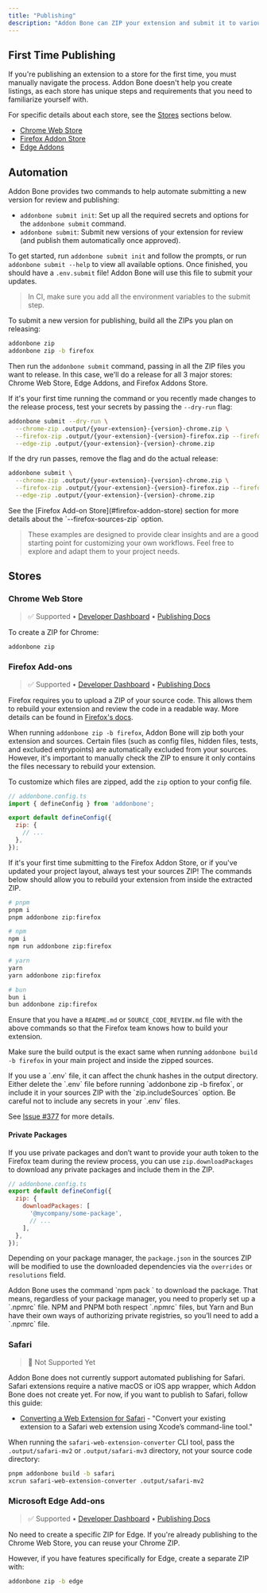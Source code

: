 ```yaml
---
title: "Publishing"
description: "Addon Bone can ZIP your extension and submit it to various stores for review or for self-hosting."
---
```


## First Time Publishing

If you're publishing an extension to a store for the first time, you must manually navigate the process. Addon Bone doesn't help you create listings, as each store has unique steps and requirements that you need to familiarize yourself with.

For specific details about each store, see the [Stores](#stores) sections below.

- [Chrome Web Store](#chrome-web-store)
- [Firefox Addon Store](#firefox-addon-store)
- [Edge Addons](#edge-addons)

## Automation

Addon Bone provides two commands to help automate submitting a new version for review and publishing:

- `addonbone submit init`: Set up all the required secrets and options for the `addonbone submit` command.
- `addonbone submit`: Submit new versions of your extension for review (and publish them automatically once approved).

To get started, run `addonbone submit init` and follow the prompts, or run `addonbone submit --help` to view all available options. Once finished, you should have a `.env.submit` file\! Addon Bone will use this file to submit your updates.

> In CI, make sure you add all the environment variables to the submit step.

To submit a new version for publishing, build all the ZIPs you plan on releasing:

```bash
addonbone zip
addonbone zip -b firefox
```

Then run the `addonbone submit` command, passing in all the ZIP files you want to release. In this case, we'll do a release for all 3 major stores: Chrome Web Store, Edge Addons, and Firefox Addons Store.

If it's your first time running the command or you recently made changes to the release process, test your secrets by passing the `--dry-run` flag:

```bash
addonbone submit --dry-run \
  --chrome-zip .output/{your-extension}-{version}-chrome.zip \
  --firefox-zip .output/{your-extension}-{version}-firefox.zip --firefox-sources-zip .output/{your-extension}-{version}-sources.zip \
  --edge-zip .output/{your-extension}-{version}-chrome.zip
```

If the dry run passes, remove the flag and do the actual release:

```bash
addonbone submit \
  --chrome-zip .output/{your-extension}-{version}-chrome.zip \
  --firefox-zip .output/{your-extension}-{version}-firefox.zip --firefox-sources-zip .output/{your-extension}-{version}-sources.zip \
  --edge-zip .output/{your-extension}-{version}-chrome.zip
```

<Warning>
  See the [Firefox Add-on Store](#firefox-addon-store) section for more details about the `--firefox-sources-zip` option.
</Warning>

> These examples are designed to provide clear insights and are a good starting point for customizing your own workflows. Feel free to explore and adapt them to your project needs.

## Stores

### Chrome Web Store

> ✅ Supported • [Developer Dashboard](https://chrome.google.com/webstore/developer/dashboard) • [Publishing Docs](https://developer.chrome.com/docs/webstore/publish/)

To create a ZIP for Chrome:

```bash
addonbone zip
```

### Firefox Add-ons

> ✅ Supported • [Developer Dashboard](https://addons.mozilla.org/developers/) • [Publishing Docs](https://extensionworkshop.com/documentation/publish/submitting-an-add-on/)

Firefox requires you to upload a ZIP of your source code. This allows them to rebuild your extension and review the code in a readable way. More details can be found in [Firefox's docs](https://extensionworkshop.com/documentation/publish/source-code-submission/).

When running `addonbone zip -b firefox`, Addon Bone will zip both your extension and sources. Certain files (such as config files, hidden files, tests, and excluded entrypoints) are automatically excluded from your sources. However, it's important to manually check the ZIP to ensure it only contains the files necessary to rebuild your extension.

To customize which files are zipped, add the `zip` option to your config file.

```javascript
// addonbone.config.ts
import { defineConfig } from 'addonbone';

export default defineConfig({
  zip: {
    // ...
  },
});
```

If it's your first time submitting to the Firefox Addon Store, or if you've updated your project layout, always test your sources ZIP\! The commands below should allow you to rebuild your extension from inside the extracted ZIP.

```bash
# pnpm
pnpm i
pnpm addonbone zip:firefox

# npm
npm i
npm run addonbone zip:firefox

# yarn
yarn
yarn addonbone zip:firefox

# bun
bun i
bun addonbone zip:firefox
```

Ensure that you have a `README.md` or `SOURCE_CODE_REVIEW.md` file with the above commands so that the Firefox team knows how to build your extension.

Make sure the build output is the exact same when running `addonbone build -b firefox` in your main project and inside the zipped sources.

<Warning>
  If you use a `.env` file, it can affect the chunk hashes in the output directory. Either delete the `.env` file before running `addonbone zip -b firefox`, or include it in your sources ZIP with the `zip.includeSources` option. Be careful not to include any secrets in your `.env` files.
</Warning>

See [Issue #377](https://github.com/addonbone/addonbone/issues/377) for more details. 

#### Private Packages

If you use private packages and don’t want to provide your auth token to the Firefox team during the review process, you can use `zip.downloadPackages` to download any private packages and include them in the ZIP.

```javascript
// addonbone.config.ts
export default defineConfig({
  zip: {
    downloadPackages: [
      '@mycompany/some-package',
      // ...
    ],
  },
});
```

Depending on your package manager, the `package.json` in the sources ZIP will be modified to use the downloaded dependencies via the `overrides` or `resolutions` field.

<Warning>
  Addon Bone uses the command `npm pack <package-name>` to download the package. That means, regardless of your package manager, you need to properly set up a `.npmrc` file. NPM and PNPM both respect `.npmrc` files, but Yarn and Bun have their own ways of authorizing private registries, so you’ll need to add a `.npmrc` file.
</Warning>

### Safari

> 🚧 Not Supported Yet

Addon Bone does not currently support automated publishing for Safari. Safari extensions require a native macOS or iOS app wrapper, which Addon Bone does not create yet. For now, if you want to publish to Safari, follow this guide:

- [Converting a Web Extension for Safari](https://developer.apple.com/documentation/safariservices/safari_web_extensions/converting_a_web_extension_for_safari) - "Convert your existing extension to a Safari web extension using Xcode’s command-line tool."

When running the `safari-web-extension-converter` CLI tool, pass the `.output/safari-mv2` or `.output/safari-mv3` directory, not your source code directory:

```bash
pnpm addonbone build -b safari
xcrun safari-web-extension-converter .output/safari-mv2
```

### Microsoft Edge Add-ons

> ✅ Supported • [Developer Dashboard](https://aka.ms/PartnerCenterLogin) • [Publishing Docs](https://learn.microsoft.com/en-us/microsoft-edge/extensions-chromium/publish/publish-extension)

No need to create a specific ZIP for Edge. If you're already publishing to the Chrome Web Store, you can reuse your Chrome ZIP.

However, if you have features specifically for Edge, create a separate ZIP with:

```bash
addonbone zip -b edge
```